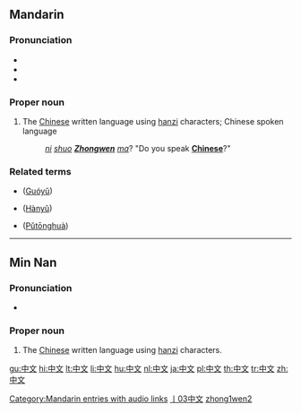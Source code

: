 {{zh-hanzi|[[中]][[文]]}}
==Mandarin==
{{see|Zhongwen}}

===Pronunciation===
*{{audio|zh-zhōngwén.ogg|audio}}
* {{IPA|[ tʂʊŋ˥˥uən˧˥ ]}}
* {{audio|Zh-zhong1wen2.ogg|Mandarin audio}}

===Proper noun===
{{cmn-proper|ts|pin=Zhōngwén|pint=zhong1wen2|rs=丨03}}

# The [[Chinese]] written language using [[hanzi]] characters; Chinese spoken language
#: ''[[ni]] [[shuo]] '''[[Zhongwen]]''' [[ma]]''?  "Do you speak '''[[Chinese]]'''?"

===Related terms===
*{{zh-ts|國語|国语}} ([[Guóyǔ]])
*{{zh-ts|漢語|汉语}} ([[Hànyǔ]])
*{{zh-ts|普通話|普通话}} ([[Pǔtōnghuà]])

[[Category:Mandarin entries with audio links]]
[[Category:zh-tw:Beginning Mandarin|丨03中文]]
[[Category:zh-cn:Beginning Mandarin|zhong1wen2]]

----

==Min Nan==

===Pronunciation===
* {{IPA|[ tiɔŋ˧˧bun˧˥ ]}}

===Proper noun===
{{nan-proper|ts|poj=Tiong-bûn|pojt=tiong1bun5|rs=丨03}}

# The [[Chinese]] written language using [[hanzi]] characters.

[[gu:中文]]
[[hi:中文]]
[[lt:中文]]
[[li:中文]]
[[hu:中文]]
[[nl:中文]]
[[ja:中文]]
[[pl:中文]]
[[th:中文]]
[[tr:中文]]
[[zh:中文]]